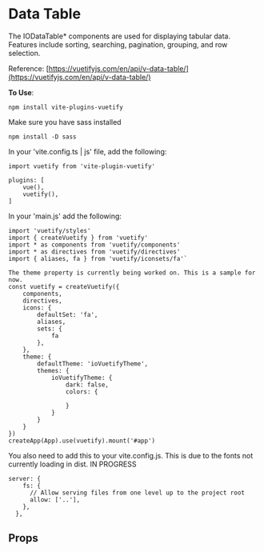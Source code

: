 
<Meta of={DataTableBase} />

# Data Table

The IODataTable* components are used for displaying tabular data. Features include sorting, searching, pagination, grouping, and row selection.

Reference: [https://vuetifyjs.com/en/api/v-data-table/](https://vuetifyjs.com/en/api/v-data-table/)

**To Use**:

```
npm install vite-plugins-vuetify
```
Make sure you have sass installed

```
npm install -D sass
```

In your 'vite.config.ts | js' file, add the following:

```
import vuetify from 'vite-plugin-vuetify'
```

```
plugins: [
    vue(),
    vuetify(),
]
  ```

In your 'main.js' add the following:
```
import 'vuetify/styles'
import { createVuetify } from 'vuetify'
import * as components from 'vuetify/components'
import * as directives from 'vuetify/directives'
import { aliases, fa } from 'vuetify/iconsets/fa'`

The theme property is currently being worked on. This is a sample for now.
const vuetify = createVuetify({
    components,
    directives,
    icons: {
        defaultSet: 'fa',
        aliases,
        sets: {
            fa
        },
    },
    theme: {
        defaultTheme: 'ioVuetifyTheme',
        themes: {
            ioVuetifyTheme: {
                dark: false,
                colors: {

                }
            }
        }
    }
})
createApp(App).use(vuetify).mount('#app')
```
You also need to add this to your vite.config.js. This is due to the fonts not currently loading in dist. IN PROGRESS

```
server: {
    fs: {
      // Allow serving files from one level up to the project root
      allow: ['..'],
    },
  },
  ```
<Primary />

## Props

<Controls />
